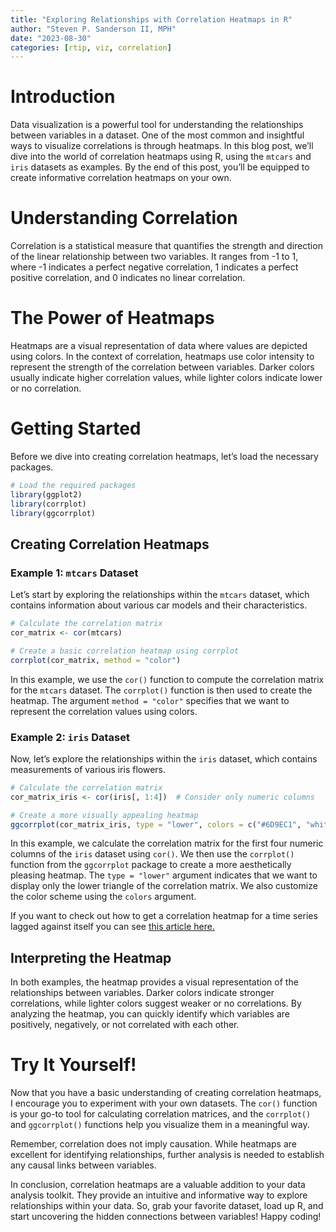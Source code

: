 ```yaml
---
title: "Exploring Relationships with Correlation Heatmaps in R"
author: "Steven P. Sanderson II, MPH"
date: "2023-08-30"
categories: [rtip, viz, correlation]
---
```


# Introduction

Data visualization is a powerful tool for understanding the relationships between variables in a dataset. One of the most common and insightful ways to visualize correlations is through heatmaps. In this blog post, we'll dive into the world of correlation heatmaps using R, using the `mtcars` and `iris` datasets as examples. By the end of this post, you'll be equipped to create informative correlation heatmaps on your own.

# Understanding Correlation

Correlation is a statistical measure that quantifies the strength and direction of the linear relationship between two variables. It ranges from -1 to 1, where -1 indicates a perfect negative correlation, 1 indicates a perfect positive correlation, and 0 indicates no linear correlation.

# The Power of Heatmaps

Heatmaps are a visual representation of data where values are depicted using colors. In the context of correlation, heatmaps use color intensity to represent the strength of the correlation between variables. Darker colors usually indicate higher correlation values, while lighter colors indicate lower or no correlation.

# Getting Started

Before we dive into creating correlation heatmaps, let's load the necessary packages.

```r
# Load the required packages
library(ggplot2)
library(corrplot)
library(ggcorrplot)
```

## Creating Correlation Heatmaps

### Example 1: `mtcars` Dataset

Let's start by exploring the relationships within the `mtcars` dataset, which contains information about various car models and their characteristics.

```r
# Calculate the correlation matrix
cor_matrix <- cor(mtcars)

# Create a basic correlation heatmap using corrplot
corrplot(cor_matrix, method = "color")
```

In this example, we use the `cor()` function to compute the correlation matrix for the `mtcars` dataset. The `corrplot()` function is then used to create the heatmap. The argument `method = "color"` specifies that we want to represent the correlation values using colors.

### Example 2: `iris` Dataset

Now, let's explore the relationships within the `iris` dataset, which contains measurements of various iris flowers.

```r
# Calculate the correlation matrix
cor_matrix_iris <- cor(iris[, 1:4])  # Consider only numeric columns

# Create a more visually appealing heatmap
ggcorrplot(cor_matrix_iris, type = "lower", colors = c("#6D9EC1", "white", "#E46726"))
```

In this example, we calculate the correlation matrix for the first four numeric columns of the `iris` dataset using `cor()`. We then use the `corrplot()` function from the `ggcorrplot` package to create a more aesthetically pleasing heatmap. The `type = "lower"` argument indicates that we want to display only the lower triangle of the correlation matrix. We also customize the color scheme using the `colors` argument.

If you want to check out how to get a correlation heatmap for a time series lagged against itself you can see [this article here.](https://www.spsanderson.com/steveondata/posts/weekly-rtip-healthyrts-2022-11-11/index.html)

## Interpreting the Heatmap

In both examples, the heatmap provides a visual representation of the relationships between variables. Darker colors indicate stronger correlations, while lighter colors suggest weaker or no correlations. By analyzing the heatmap, you can quickly identify which variables are positively, negatively, or not correlated with each other.

# Try It Yourself!

Now that you have a basic understanding of creating correlation heatmaps, I encourage you to experiment with your own datasets. The `cor()` function is your go-to tool for calculating correlation matrices, and the `corrplot()` and `ggcorrplot()` functions help you visualize them in a meaningful way.

Remember, correlation does not imply causation. While heatmaps are excellent for identifying relationships, further analysis is needed to establish any causal links between variables.

In conclusion, correlation heatmaps are a valuable addition to your data analysis toolkit. They provide an intuitive and informative way to explore relationships within your data. So, grab your favorite dataset, load up R, and start uncovering the hidden connections between variables! Happy coding!